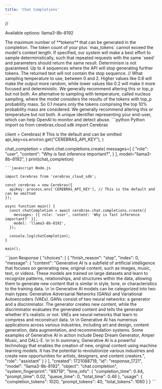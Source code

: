 ```yaml
---
title: 'Chat Completions'
---
```


<ParamField path="messages" type="object[]" required="true">
//
</ParamField>

<ParamField path="model" type="enum<string>
">
Available options: llama3-8b-8192 
</ParamField>

<ParamField path="max_tokens" type="integer | null">
The maximum number of **tokens** that can be generated in the completion. The token count of your plus `max_tokens` cannot exceed the model's context length.
</ParamField>

<ParamField path="seed" type="integer | null">
If specified, our system will make a best effort to sample deterministically, such that repeated requests with the same `seed` and parameters should return the same result. Determinism is not guaranteed.
</ParamField>

<ParamField path="stop" type="string | null">
Up to 4 sequences where the API will stop generating further tokens. The returned text will not contain the stop sequence.
</ParamField>

<ParamField path="stream" type="bollean | null">
//
</ParamField>

<ParamField path="temperature" type="number | null">
What sampling temperature to use, between 0 and 2. Higher values like 0.8 will make the output more random, while lower values like 0.2 will make it more focused and deterministic. We generally recommend altering this or top_p but not both.
</ParamField>

<ParamField path="top_p" type="number | null">
An alternative to sampling with temperature, called nucleus sampling, where the model considers the results of the tokens with top_p probability mass. So 0.1 means only the tokens comprising the top 10% probability mass are considered. We generally recommend altering this or temperature but not both.
</ParamField>

<ParamField path="user" type="string | null">
A unique identifier representing your end-user, which can help OpenAI to monitor and detect abuse.
</ParamField>




<RequestExample>
```python Python
import os
from cerebras.cloud.sdk import Cerebras
 
client = Cerebras(
    # This is the default and can be omitted
    api_key=os.environ.get("CEREBRAS_API_KEY"),
)
 
chat_completion = client.chat.completions.create(
    messages=[
        {
            "role": "user",
            "content": "Why is fast inference important?",
        }
    ],
    model="llama3-8b-8192",
)
print(chat_completion)
```
```javascript Node.js

import Cerebras from 'cerebras_cloud_sdk';
 
const cerebras = new Cerebras({
  apiKey: process.env['CEREBRAS_API_KEY'], // This is the default and can be omitted
});
 
async function main() {
  const chatCompletion = await cerebras.chat.completions.create({
    messages: [{ role: 'user', content: 'Why is fast inference important?' }],
    model: 'llama3-8b-8192',
  });
 
  console.log(chatCompletion);
}
 
main();
```
</RequestExample>

<ResponseExample>
```json Response
{
  "choices": [
    {
      "finish_reason": "stop",
      "index": 0,
      "message": {
        "content": "Generative AI is a subfield of artificial intelligence that focuses on generating new, original content, such as images, music, text, or videos. These models are trained on large datasets and learn to recognize patterns, relationships, and structures within the data, allowing them to generate new content that is similar in style, tone, or characteristics to the training data. \n \n Generative AI models can be categorized into two main types: Generative Adversarial Networks (GANs) and Variational Autoencoders (VAEs). GANs consist of two neural networks: a generator and a discriminator. The generator creates new content, while the discriminator evaluates the generated content and tells the generator whether it's realistic or not. VAEs are neural networks that learn to compress and reconstruct data. \n \n Generative AI has numerous applications across various industries, including art and design, content generation, data augmentation, and recommendation systems. Some examples of Generative AI in action include Deep Dream Generator, Amper Music, and DALL-E. \n \n In summary, Generative AI is a powerful technology that enables the creation of new, original content using machine learning models. It has the potential to revolutionize various industries and create new opportunities for artists, designers, and content creators.",
        "role": "assistant"
      }
    }
  ],
  "created": 1721088719,
  "id": "response_1721",
  "model": "llama3-8b-8192",
  "object": "chat.completion",
  "system_fingerprint": "88719",
  "time_info": {
    "completion_time": 0.44,
    "prompt_time": 0.02,
    "queue_time": 0,
    "total_time": 0.46
  },
  "usage": {
    "completion_tokens": 1020,
    "prompt_tokens": 40,
    "total_tokens": 1060
  }
}
```
</ResponseExample> 